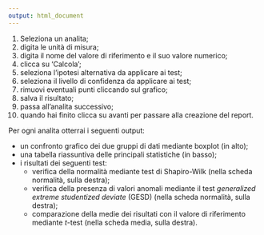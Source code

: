 ```yaml
---
output: html_document
---
```



  1. Seleziona un analita;
  2. digita le unità di misura;
  3. digita il nome del valore di riferimento e il suo valore numerico;
  4. clicca su 'Calcola';
  5. seleziona l'ipotesi alternativa da applicare ai test;
  6. seleziona il livello di confidenza da applicare ai test;
  7. rimuovi eventuali punti cliccando sul grafico;
  8. salva il risultato;
  9. passa all'analita successivo;
  10. quando hai finito clicca su avanti per passare alla creazione del report.
  
Per ogni analita otterrai i seguenti output:
  
  - un confronto grafico dei due gruppi di dati mediante boxplot (in alto);
  - una tabella riassuntiva delle principali statistiche (in basso);
  - i risultati dei seguenti test:
    - verifica della normalità mediante test di Shapiro-Wilk (nella scheda normalità, sulla destra);
    - verifica della presenza di valori anomali mediante il test *generalized extreme studentized deviate* (GESD) (nella scheda normalità, sulla destra);
    - comparazione della medie dei risultati con il valore di riferimento mediante _t_-test (nella scheda media, sulla destra).
